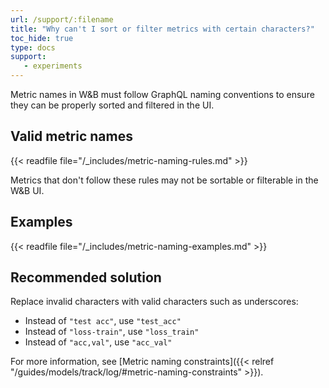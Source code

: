 ```yaml
---
url: /support/:filename
title: "Why can't I sort or filter metrics with certain characters?"
toc_hide: true
type: docs
support:
   - experiments
---
```

Metric names in W&B must follow GraphQL naming conventions to ensure they can be properly sorted and filtered in the UI.

## Valid metric names

{{< readfile file="/_includes/metric-naming-rules.md" >}}

Metrics that don't follow these rules may not be sortable or filterable in the W&B UI.

## Examples

{{< readfile file="/_includes/metric-naming-examples.md" >}}

## Recommended solution

Replace invalid characters with valid characters such as underscores:
- Instead of `"test acc"`, use `"test_acc"`
- Instead of `"loss-train"`, use `"loss_train"`
- Instead of `"acc,val"`, use `"acc_val"`

For more information, see [Metric naming constraints]({{< relref "/guides/models/track/log/#metric-naming-constraints" >}}).